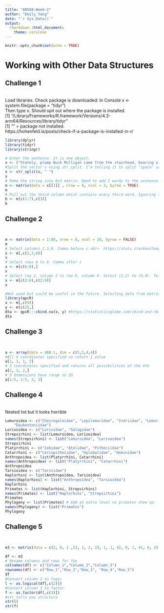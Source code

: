 ```yaml
---
title: "AN588-Week-2"
author: "Emily Yang"
date: "`r Sys.Date()`"
output:
  rmarkdown::html_document:
    theme: cerulean
---
```


```r
knitr::opts_chunk$set(echo = TRUE)
```

# Working with Other Data Structures
## Challenge 1
<br> 
Load libraries. 
Check package is downloaded: In Console x <- system.file(package = "tidyr") <br> Then type x. Should spit out where the package is installed. 
<br> [1] "/Library/Frameworks/R.framework/Versions/4.3-arm64/Resources/library/tidyr"<br> [1] "" = package not installed.<br>
https://hohenfeld.is/posts/check-if-a-package-is-installed-in-r/

```r
library(dplyr)
library(tidyr)
library(stringr)

# Enter the sentence. It is one object. 
v <- ("Stately, plump Buck Mulligan came from the stairhead, bearing a bowl of lather on which a mirror and a razor lay crossed blah blah")
#Split the vector v using str_split. I'm telling it to split "space" so every word is split apart. 
x <- str_split(v, " ")
x
# Make the string into 8x3 matrix. Need to add 2 words to the sentence becasue 22 not divisible by 3. 
m <- matrix(data = x[[1]] , nrow = 8, ncol = 3, byrow = TRUE)
m
# Pull out the third column which contains every third word. Ignoring the last blah
b <- m[c(1:7),c(3)]
b
```
## Challenge 2
<br> 
```r
m <- matrix(data = 1:80, nrow = 8, ncol = 10, byrow = FALSE)
m
# Select columns 2,3,6. Comma before c.<br>  https://stats.stackexchange.com/questions/10225/extracting-multiple-columns-from-a-matrix-in-r 
x <- m[,c(2,3,6)]
x
# Select rows 6 to 8. Comma after c
x <- m[c(6:8),]
x
# Select row 2, column 2 to row 6, column 9. Select (2,2) to (6,9). Tell it between what rows and between what columns to take. 
x <- m[c(2:6),c(2:9)]
x

#Not used but could be useful in the future. Selecting data from matrix of different lengths. Make matrix from Row 2 and Column 9. 
library(qpcR)
x <- m[,c(9)]
y <- m[c(2),]
dta <- qpcR:::cbind.na(x, y) #https://statisticsglobe.com/cbind-and-rbind-vectors-with-different-length-in-r
dta
```
## Challenge 3
<br> 
```r
a <- array(data = 400:1, dim = c(5,5,4,4))
#All 4 coordinates specified so return 1 value
a[1, 1, 1, 2]
# 3 coordinates specified and returns all possibilities of the 4th
a[2, 3, 2,]
# 2 dimensions have range so 2D
a[1:5, 1:5, 3, 3]
```

## Challenge 4 
<br> Nested list but it looks horrible
```r
Lemuroidea <- c("Cheirogaleidae", "Lepilemuridae", "Indriidae", "Lemuridae",
    "Daubentoniidae")
Lorisoidea <- c("Lorisidae", "Galagidae")
Strepsirhini <- list(Lemuroidea, Lorisoidea)
names(Strepsirhini) <- list("Lemuroidea", "Lorisoidea")
Strepsirhini
Platyrrhini <- c("Cebidae", "Atelidae", "Pitheciidae")
Catarrhini <- c("Cercopithecidae", "Hylobatidae", "Hominidae")
Anthropoidea <- list(Platyrrhini, Catarrhini)
names(Anthropoidea) <- list("Platyrrhini", "Catarrhini")
Anthropoidea
Tarsioidea <- c("Tarsiidae")
Haplorhini <- list(Anthropoidea, Tarsioidea)
names(Haplorhini) <- list("Anthropoidea", "Tarsioidea")
Haplorhini
Primates <- list(Haplorhini, Strepsirhini)
names(Primates) <- list("Haplorhini", "Strepsirhini") 
Primates
Phylogeny <- list(Primates) # Add an extra level so primates show up.
names(Phylogeny) <- list("Primates")
Phylogeny


```
## Challenge 5
<br> 
```r
m3 <- matrix(data = c(3, 0, 1 ,23, 1, 2, 33, 1, 1, 42, 0, 1, 41, 0, 2), nrow = 5, ncol = 3, byrow = TRUE)

df <- m3
# Rename columns and rows for fun 
colnames(df) <- c("Column_1","Column_2","Column_3")
rownames(df) <- c("Row_1","Row_2","Row_3", "Row_4","Row_5")
df
#Convert column 2 to logic
l <- as.logical(df[,c(2)])
#Convert column 3 to factor
f <- as.factor(df[,c(3)])
#str tells you structure
str(l)
str(f)
```